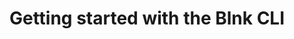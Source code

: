 ---
title: "Getting started with the Blnk CLI"
sidebarTitle: "Start here"
description: "Learn how to use and set up the Blnk CLI on your machine."
icon: "rocket-launch"
"og:title": "Getting started with the Blnk CLI"
"og:description": "Discover Blnk, the open-source backend for building fintech. Accurately record transactions and scale your fintech product reliably with Blnk."
---